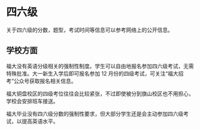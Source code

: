 # 四六级

关于四六级的分数，题型，考试时间等信息可以参考网络上的公开信息。

## 学校方面

福大没有英语分级相关的强制性制度。学生可以自由地报名参加四六级考试，无需特殊批准。大一新生入学后即可报名参加 12 月份的四级考试，可关注“福大招考”公众号获取报名相关信息。

福大铜盘校区的四级考位往往会比较紧张，不过即使被分到旗山校区也不用担心，学校会安排班车接送。

福大毕业没有四六级分数的强制性要求，但大部分学生还是会主动参加四六级考试，以提高英语水平。